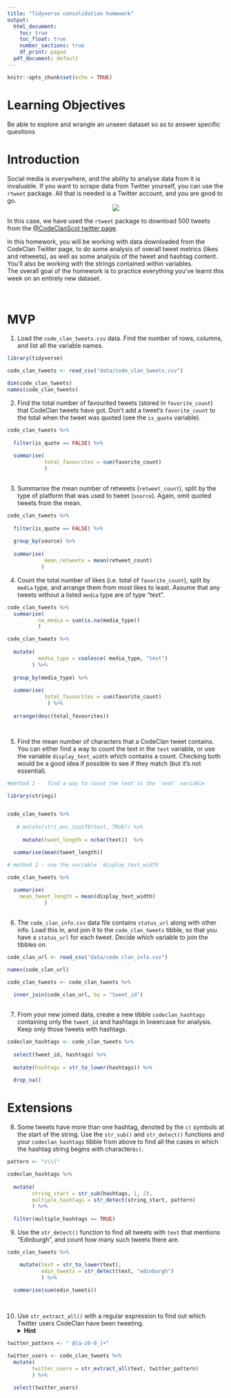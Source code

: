 ```yaml
---
title: "Tidyverse consolidation homework"
output:
  html_document:
    toc: true
    toc_float: true
    number_sections: true
    df_print: paged
  pdf_document: default
---
```


```r
knitr::opts_chunk$set(echo = TRUE)
```


# Learning Objectives 

Be able to explore and wrangle an unseen dataset so as to answer specific questions

# Introduction

Social media is everywhere, and the ability to analyse data from it is invaluable. If you want to scrape data from Twitter yourself, you can use the `rtweet` package. All that is needed is a Twitter account, and you are good to go. 
<center>
![](http://www.storybench.org/wp-content/uploads/2018/11/rtweet-730x461.png)
</center>

In this case, we have used the `rtweet` package to download 500 tweets from the [@CodeClanScot twitter page](https://twitter.com/CodeClanScot). 
  
In this homework, you will be working with data downloaded from the CodeClan Twitter page, to do some analysis of overall tweet metrics (likes and retweets), as well as some analysis of the tweet and hashtag content. You'll also be working with the strings contained within variables. 
<br>
The overall goal of the homework is to practice everything you've learnt this week on an entirely new dataset. 
<br>

<br>

# MVP 

1. Load the `code_clan_tweets.csv` data. Find the number of rows, columns, and list all the variable names. 

```r
library(tidyverse)

code_clan_tweets <- read_csv("data/code_clan_tweets.csv")

dim(code_clan_tweets)
names(code_clan_tweets)
```


2. Find the total number of favourited tweets (stored in `favorite_count`) that CodeClan tweets have got. Don't add a tweet's `favorite_count` to the total when the tweet was quoted (see the `is_quote` variable).  

```r
code_clan_tweets %>% 
  
  filter(is_quote == FALSE) %>%
 
  summarise(
            total_favourites = sum(favorite_count)
            )
  

```





3. Summarise the mean number of retweets (`retweet_count`), split by the type of platform that was used to tweet (`source`). Again, omit quoted tweets from the mean.

```r

code_clan_tweets %>%
  
  filter(is_quote == FALSE) %>% 
  
  group_by(source) %>% 
  
  summarise(
            mean_retweets = mean(retweet_count)
           )

```


4. Count the total number of likes (i.e. total of `favorite_count`), split by `media` type, and arrange them from most likes to least. Assume that any tweets without a listed `media` type are of type "text".  

```r
code_clan_tweets %>% 
  summarise(
          na_media = sum(is.na(media_type))
          )
```

```r
code_clan_tweets %>% 
  
  mutate(
          media_type = coalesce( media_type, "text")
        ) %>% 
  
  group_by(media_type) %>% 
  
  summarise(
            total_favourites = sum(favorite_count)
             ) %>% 
  
  arrange(desc(total_favourites))




```


5. Find the mean number of characters that a CodeClan tweet contains.  You can either find a way to count the text in the `text` variable, or use the variable `display_text_width` which contains a count. Checking both would be a good idea if possible to see if they match (but it's not essential). 

```r
#method 1 -  find a way to count the text in the `text` variable

library(stringi)


code_clan_tweets %>% 
  
   # mutate(stri_enc_toutf8(text, TRUE)) %>% 
 
     mutate(tweet_length = nchar(text))  %>% 

  summarise(mean(tweet_length))

```



```r
# method 2 - use the variable `display_text_width

code_clan_tweets %>% 
  
  summarise(
    mean_tweet_length = mean(display_text_width)
            )
  
```



6. The `code_clan_info.csv` data file contains `status_url` along with other info. Load this in, and join it to the `code_clan_tweets` tibble, so that you have a `status_url` for each tweet. Decide which variable to join the tibbles on.  

```r

code_clan_url <- read_csv("data/code_clan_info.csv")

names(code_clan_url)

code_clan_tweets <- code_clan_tweets %>% 
  
  inner_join(code_clan_url, by = "tweet_id")
  
```





7. From your new joined data, create a new tibble `codeclan_hashtags` containing only the `tweet_id` and hashtags in lowercase for analysis. Keep only those tweets with hashtags.

```r
codeclan_hashtags <- code_clan_tweets %>% 
  
  select(tweet_id, hashtags) %>% 
  
  mutate(hashtags = str_to_lower(hashtags)) %>% 
  
  drop_na()
```



# Extensions

8. Some tweets have more than one hashtag, denoted by the `c(` symbols at the start of the string. Use the `str_sub()` and `str_detect()` functions and your `codeclan_hashtags` tibble from above to find all the cases in which the hashtag string begins with characters`c(`.

```r

pattern <- "c\\("

codeclan_hashtags %>% 
  
  mutate(
        string_start = str_sub(hashtags, 1, 2), 
        multiple_hashtags = str_detect(string_start, pattern)
        ) %>% 
  
  filter(multiple_hashtags == TRUE)

```




9. Use the `str_detect()` function to find all tweets with `text` that mentions "Edinburgh", and count how many such tweets there are. 

```r

code_clan_tweets %>% 

    mutate(text = str_to_lower(text),
           edin_tweets = str_detect(text, "edinburgh")
           ) %>% 
  
  summarise(sum(edin_tweets))

  
```




10. Use `str_extract_all()` with a regular expression to find out which Twitter users CodeClan have been tweeting. 
<details>
<summary>**Hint**</summary>
Think about all the different characters which could be in a Twitter username, do a bit of online research
</details>

```r
twitter_pattern <- " @[a-z0-9_]+"

twitter_users <- code_clan_tweets %>%
  mutate(
        twitter_users = str_extract_all(text, twitter_pattern)
        ) %>% 
  
  select(twitter_users)
  
  


```




